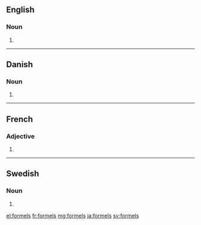 ==English==

===Noun===
{{head|en|noun plural form|head=formels}}

# {{plural of|formel|lang=en}}

----

==Danish==

===Noun===
{{head|da|noun form|g=c}}

# {{genitive singular indefinite of|formel|lang=da}}

----

==French==

===Adjective===
{{fr-adj-form}}

# {{masculine plural of|formel|lang=fr}}

----

==Swedish==

===Noun===
{{head|sv|noun form}}

# {{sv-noun-form-indef-gen|formel}}

[[el:formels]]
[[fr:formels]]
[[mg:formels]]
[[ja:formels]]
[[sv:formels]]